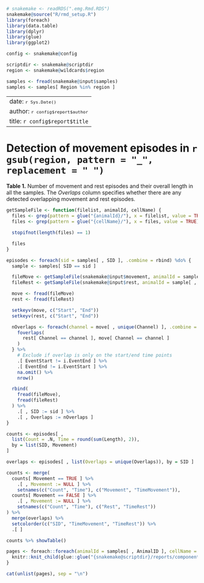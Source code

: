 ```r
# snakemake <- readRDS(".emg.Rmd.RDS")
snakemake@source("R/rmd_setup.R")
library(foreach)
library(data.table)
library(dplyr)
library(glue)
library(ggplot2)

config <- snakemake@config

scriptdir <- snakemake@scriptdir
region <- snakemake@wildcards$region

samples <- fread(snakemake@input$samples)
samples <- samples[ Region %in% region ]
```

---
date: <small>`r Sys.Date()`</small>
author: <small>`r config$report$author`</small>
title: `r config$report$title`
---

# Detection of movement episodes in `r gsub(region, pattern = "_", replacement = " ")` {.tabset .tabset-pills}

**Table 1.** Number of movement and rest episodes and their overall length in all the samples.
The _Overlaps_ column specifies whether there are any detected overlapping movement and rest episodes.

```r
getSampleFile <- function(filelist, animalId, cellName) {
  files <- grep(pattern = glue("{animalId}/"), x = filelist, value = TRUE)
  files <- grep(pattern = glue("{cellName}/"), x = files, value = TRUE)

  stopifnot(length(files) == 1)

  files
}

episodes <- foreach(sid = samples[ , SID ], .combine = rbind) %do% {
  sample <- samples[ SID == sid ]

  fileMove <- getSampleFile(snakemake@input$movement, animalId = sample[ , AnimalID ], cellName = sample[ , CellName ])
  fileRest <- getSampleFile(snakemake@input$rest, animalId = sample[ , AnimalID ], cellName = sample[ , CellName ])

  move <- fread(fileMove)
  rest <- fread(fileRest)

  setkeyv(move, c("Start", "End"))
  setkeyv(rest, c("Start", "End"))

  nOverlaps <- foreach(channel = move[ , unique(Channel) ], .combine = rbind) %do% {
    foverlaps(
      rest[ Channel == channel ], move[ Channel == channel ]
    )
  } %>%
    # Exclude if overlap is only on the start/end time points
    .[ EventStart != i.EventEnd ] %>%
    .[ EventEnd != i.EventStart ] %>%
    na.omit() %>%
    nrow()

  rbind(
    fread(fileMove),
    fread(fileRest)
  ) %>%
    .[ , SID := sid ] %>%
    .[ , Overlaps := nOverlaps ]
}

counts <- episodes[ ,
  list(Count = .N, Time = round(sum(Length), 2)),
  by = list(SID, Movement)
]

overlaps <- episodes[ , list(Overlaps = unique(Overlaps)), by = SID ]

counts <- merge(
  counts[ Movement == TRUE ] %>%
    .[ , Movement := NULL ] %>%
    setnames(c("Count", "Time"), c("Movement", "TimeMovement")),
  counts[ Movement == FALSE ] %>%
    .[ , Movement := NULL ] %>%
    setnames(c("Count", "Time"), c("Rest", "TimeRest"))
) %>%
  merge(overlaps) %>%
  setcolorder(c("SID", "TimeMovement", "TimeRest")) %>%
  .[ ]

counts %>% showTable()
```

```r
pages <- foreach::foreach(animalId = samples[ , AnimalID ], cellName = samples[ , CellName ]) %do% {
  knitr::knit_child(glue::glue("{snakemake@scriptdir}/reports/components/emg.Rmd"), quiet = TRUE, envir = environment())
}
```
```r
cat(unlist(pages), sep = "\n")
```
